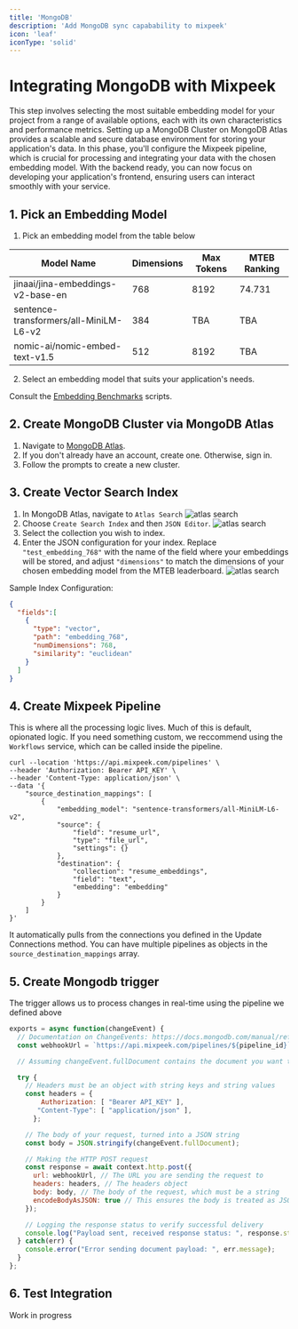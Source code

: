 ```yaml
---
title: 'MongoDB'
description: 'Add MongoDB sync capabability to mixpeek'
icon: 'leaf'
iconType: 'solid'
---
```


# Integrating MongoDB with Mixpeek

<Steps>
  <Step title="Pick an Embedding Model">
    This step involves selecting the most suitable embedding model for your
    project from a range of available options, each with its own characteristics
    and performance metrics.
  </Step>
  <Step title="Prepare MongoDB Cluster">
    Setting up a MongoDB Cluster on MongoDB Atlas provides a scalable and secure
    database environment for storing your application's data.
  </Step>
  <Step title="Create Mixpeek Pipeline">
    In this phase, you'll configure the Mixpeek pipeline, which is crucial for
    processing and integrating your data with the chosen embedding model.
  </Step>
  <Step title="Build your Apps">
    With the backend ready, you can now focus on developing your application's
    frontend, ensuring users can interact smoothly with your service.
  </Step>
</Steps>

## 1. Pick an Embedding Model

1. Pick an embedding model from the table below

| Model Name                             | Dimensions | Max Tokens | MTEB Ranking |
| -------------------------------------- | ---------- | ---------- | ------------ |
| jinaai/jina-embeddings-v2-base-en      | 768        | 8192       | 74.731       |
| sentence-transformers/all-MiniLM-L6-v2 | 384        | TBA        | TBA          |
| nomic-ai/nomic-embed-text-v1.5         | 512        | 8192       | TBA          |

2. Select an embedding model that suits your application's needs.

Consult the [Embedding Benchmarks](https://github.com/embeddings-benchmark/mteb#leaderboard) scripts.

## 2. Create MongoDB Cluster via MongoDB Atlas

1. Navigate to [MongoDB Atlas](https://cloud.mongodb.com/).
2. If you don't already have an account, create one. Otherwise, sign in.
3. Follow the prompts to create a new cluster.

## 3. Create Vector Search Index

1. In MongoDB Atlas, navigate to `Atlas Search`
   ![atlas search](/images/atlas-search.png)
2. Choose `Create Search Index` and then `JSON Editor`.
   ![atlas search](/images/create-index.png)
3. Select the collection you wish to index.
4. Enter the JSON configuration for your index. Replace `"test_embedding_768"` with the name of the field where your embeddings will be stored, and adjust `"dimensions"` to match the dimensions of your chosen embedding model from the MTEB leaderboard.
   ![atlas search](/images/configure-index.png)

Sample Index Configuration:

```JSON
{
  "fields":[
    {
      "type": "vector",
      "path": "embedding_768",
      "numDimensions": 768,
      "similarity": "euclidean"
    }
  ]
}

```

## 4. Create Mixpeek Pipeline

This is where all the processing logic lives. Much of this is default, opionated logic. If you need something custom, we reccommend using the `Workflows` service, which can be called inside the pipeline.

```shell
curl --location 'https://api.mixpeek.com/pipelines' \
--header 'Authorization: Bearer API_KEY' \
--header 'Content-Type: application/json' \
--data '{
    "source_destination_mappings": [
        {
            "embedding_model": "sentence-transformers/all-MiniLM-L6-v2",
            "source": {
                "field": "resume_url",
                "type": "file_url",
                "settings": {}
            },
            "destination": {
                "collection": "resume_embeddings",
                "field": "text",
                "embedding": "embedding"
            }
        }
    ]
}'
```

It automatically pulls from the connections you defined in the Update Connections method.
You can have multiple pipelines as objects in the `source_destination_mappings` array.

## 5. Create Mongodb trigger

The trigger allows us to process changes in real-time using the pipeline we defined above

```Javascript
exports = async function(changeEvent) {
  // Documentation on ChangeEvents: https://docs.mongodb.com/manual/reference/change-events/
  const webhookUrl = `https://api.mixpeek.com/pipelines/${pipeline_id}`;

  // Assuming changeEvent.fullDocument contains the document you want to send

  try {
    // Headers must be an object with string keys and string values
    const headers = {
        Authorization: [ "Bearer API_KEY" ],
       "Content-Type": [ "application/json" ],
      };

    // The body of your request, turned into a JSON string
    const body = JSON.stringify(changeEvent.fullDocument);

    // Making the HTTP POST request
    const response = await context.http.post({
      url: webhookUrl, // The URL you are sending the request to
      headers: headers, // The headers object
      body: body, // The body of the request, which must be a string
      encodeBodyAsJSON: true // This ensures the body is treated as JSON
    });

    // Logging the response status to verify successful delivery
    console.log("Payload sent, received response status: ", response.status);
  } catch(err) {
    console.error("Error sending document payload: ", err.message);
  }
};

```

## 6. Test Integration

<Note>Work in progress</Note>
